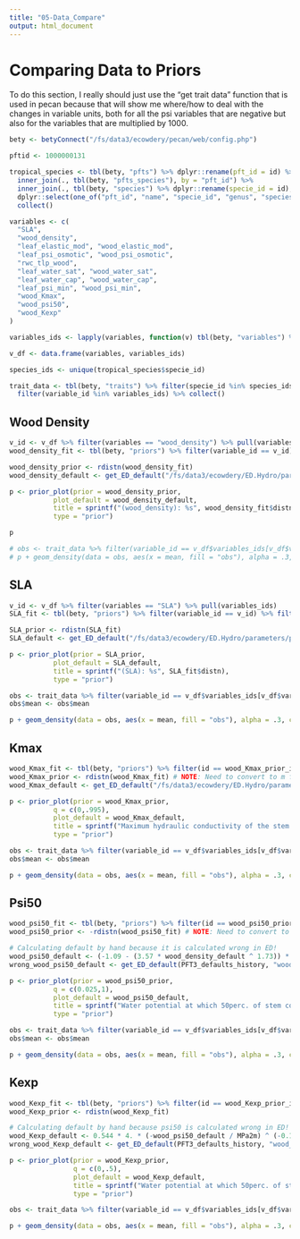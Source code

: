 ```yaml
---
title: "05-Data_Compare"
output: html_document
---
```


# Comparing Data to Priors

To do this section, I really should just use the "get trait data" function 
that is used in pecan because that will show me where/how to deal with the changes
in variable units, both for all the psi variables that are negative but also for 
the variables that are multiplied by 1000. 

```r
bety <- betyConnect("/fs/data3/ecowdery/pecan/web/config.php")

pftid <- 1000000131

tropical_species <- tbl(bety, "pfts") %>% dplyr::rename(pft_id = id) %>% filter(pft_id == pftid) %>%
  inner_join(., tbl(bety, "pfts_species"), by = "pft_id") %>% 
  inner_join(., tbl(bety, "species") %>% dplyr::rename(specie_id = id), by = "specie_id") %>% 
  dplyr::select(one_of("pft_id", "name", "specie_id", "genus", "species", "scientificname")) %>% 
  collect()

variables <- c(
  "SLA", 
  "wood_density",
  "leaf_elastic_mod", "wood_elastic_mod",
  "leaf_psi_osmotic", "wood_psi_osmotic",
  "rwc_tlp_wood", 
  "leaf_water_sat", "wood_water_sat",
  "leaf_water_cap", "wood_water_cap",
  "leaf_psi_min", "wood_psi_min",
  "wood_Kmax",
  "wood_psi50",
  "wood_Kexp"
)

variables_ids <- lapply(variables, function(v) tbl(bety, "variables") %>% filter(name == v) %>% pull(id)) %>% unlist()

v_df <- data.frame(variables, variables_ids)

species_ids <- unique(tropical_species$specie_id)

trait_data <- tbl(bety, "traits") %>% filter(specie_id %in% species_ids) %>% 
  filter(variable_id %in% variables_ids) %>% collect()

```

## Wood Density
```r
v_id <- v_df %>% filter(variables == "wood_density") %>% pull(variables_ids)
wood_density_fit <- tbl(bety, "priors") %>% filter(variable_id == v_id) %>% filter(id == 1000000281) %>% collect()

wood_density_prior <- rdistn(wood_density_fit) 
wood_density_default <- get_ED_default("/fs/data3/ecowdery/ED.Hydro/parameters/pft3_defaults_history.xml", "rho")

p <- prior_plot(prior = wood_density_prior, 
           plot_default = wood_density_default,
           title = sprintf("(wood_density): %s", wood_density_fit$distn),
           type = "prior")

p 

# obs <- trait_data %>% filter(variable_id == v_df$variables_ids[v_df$variables == "wood_density"]) 
# p + geom_density(data = obs, aes(x = mean, fill = "obs"), alpha = .3, color = NA)
```





## SLA 
```r
v_id <- v_df %>% filter(variables == "SLA") %>% pull(variables_ids)
SLA_fit <- tbl(bety, "priors") %>% filter(variable_id == v_id) %>% filter(id == 142) %>% collect()

SLA_prior <- rdistn(SLA_fit) 
SLA_default <- get_ED_default("/fs/data3/ecowdery/ED.Hydro/parameters/pft3_defaults_history.xml", "SLA")

p <- prior_plot(prior = SLA_prior, 
           plot_default = SLA_default,
           title = sprintf("(SLA): %s", SLA_fit$distn),
           type = "prior")

obs <- trait_data %>% filter(variable_id == v_df$variables_ids[v_df$variables == "SLA"]) 
obs$mean <- obs$mean 

p + geom_density(data = obs, aes(x = mean, fill = "obs"), alpha = .3, color = NA)
```





## Kmax

```r
wood_Kmax_fit <- tbl(bety, "priors") %>% filter(id == wood_Kmax_prior_id) %>% collect()
wood_Kmax_prior <- rdistn(wood_Kmax_fit) # NOTE: Need to convert to m from -m 
wood_Kmax_default <- get_ED_default("/fs/data3/ecowdery/ED.Hydro/parameters/pft3_defaults_history.xml", "wood_Kmax")

p <- prior_plot(prior = wood_Kmax_prior, 
           q = c(0,.995),
           plot_default = wood_Kmax_default,
           title = sprintf("Maximum hydraulic conductivity of the stem (wood_Kmax): %s", wood_Kmax_fit$distn),
           type = "prior")

obs <- trait_data %>% filter(variable_id == v_df$variables_ids[v_df$variables == "wood_Kmax"]) 
obs$mean <- obs$mean 

p + geom_density(data = obs, aes(x = mean, fill = "obs"), alpha = .3, color = NA)
```


## Psi50

```r
wood_psi50_fit <- tbl(bety, "priors") %>% filter(id == wood_psi50_prior_id) %>% collect()
wood_psi50_prior <- -rdistn(wood_psi50_fit) # NOTE: Need to convert to m from -m 

# Calculating default by hand because it is calculated wrong in ED! 
wood_psi50_default <- (-1.09 - (3.57 * wood_density_default ^ 1.73)) * MPa2m
wrong_wood_psi50_default <- get_ED_default(PFT3_defaults_history, "wood_psi50")

p <- prior_plot(prior = wood_psi50_prior, 
           q = c(0.025,1),
           plot_default = wood_psi50_default,
           title = sprintf("Water potential at which 50perc. of stem cond. is lost (wood_psi50): %s", wood_psi50_fit$distn),
           type = "prior") 

obs <- trait_data %>% filter(variable_id == v_df$variables_ids[v_df$variables == "wood_psi50"]) 
obs$mean <- obs$mean 

p + geom_density(data = obs, aes(x = mean, fill = "obs"), alpha = .3, color = NA)

```

## Kexp

```r
wood_Kexp_fit <- tbl(bety, "priors") %>% filter(id == wood_Kexp_prior_id) %>% collect()
wood_Kexp_prior <- rdistn(wood_Kexp_fit)

# Calculating default by hand because psi50 is calculated wrong in ED!
wood_Kexp_default <- 0.544 * 4. * (-wood_psi50_default / MPa2m) ^ (-0.17)
wrong_wood_Kexp_default <- get_ED_default(PFT3_defaults_history, "wood_Kexp")

p <- prior_plot(prior = wood_Kexp_prior, 
                q = c(0,.5), 
                plot_default = wood_Kexp_default,
                title = sprintf("Water potential at which 50perc. of stem cond. is lost (wood_Kexp): %s", wood_Kexp_fit$distn),
                type = "prior") 

obs <- trait_data %>% filter(variable_id == v_df$variables_ids[v_df$variables == "wood_Kexp"]) 

p + geom_density(data = obs, aes(x = mean, fill = "obs"), alpha = .3, color = NA)

```
